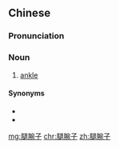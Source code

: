 ==Chinese==
{{zh-forms|type=12}}

===Pronunciation===
{{zh-pron
|m=tuǐwànzǐ
|cat=n
}}

===Noun===
{{zh-noun}}

# [[ankle]] {{gloss|joint between foot and leg}}

====Synonyms====
* {{zh-l|腳踝}}
* {{zh-l|腳腕子}}

{{zh-cat|Anatomy}}

[[mg:腿腕子]]
[[chr:腿腕子]]
[[zh:腿腕子]]